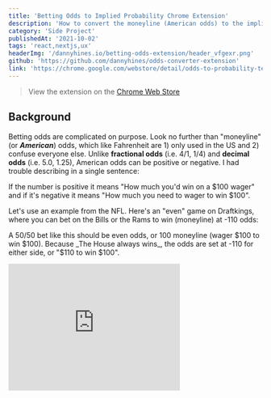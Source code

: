 ```yaml
---
title: 'Betting Odds to Implied Probability Chrome Extension'
description: 'How to convert the moneyline (American odds) to the implied probability.'
category: 'Side Project'
publishedAt: '2021-10-02'
tags: 'react,nextjs,ux'
headerImg: '/dannyhines.io/betting-odds-extension/header_vfgexr.png'
github: 'https://github.com/dannyhines/odds-converter-extension'
link: 'https://chrome.google.com/webstore/detail/odds-to-probability-text/nofjpbibnnkinmfndoknlbkchbecgbkb'
---
```


<CloudinaryImg
  mdx
  publicId='/dannyhines.io/betting-odds-extension/header_vfgexr.png'
  alt='header image'
  width={3840}
  height={2160}
/>

> View the extension on the
> [Chrome Web Store](https://chrome.google.com/webstore/detail/odds-to-probability-text/nofjpbibnnkinmfndoknlbkchbecgbkb)

## Background

Betting odds are complicated on purpose. Look no further than "moneyline" (or
**_American_**) odds, which like Fahrenheit are 1) only used in the US and 2) confuse
everyone else. Unlike **fractional odds** (i.e. 4/1, 1/4) and **decimal odds** (i.e. 5.0,
1.25), American odds can be positive or negative. I had trouble describing in a single
sentence:

<GrayBox>
  If the number is positive it means "How much you'd win on a $100 wager" and if it's
  negative it means "How much you need to wager to win $100".
</GrayBox>

Let's use an example from the NFL. Here's an "even" game on Draftkings, where you can bet on
the Bills or the Rams to win (moneyline) at -110 odds:

<CloudinaryImg
  mdx
  publicId='/dannyhines.io/betting-odds-extension/betting-odds_gj3d7c.png'
  alt='nfl betting odds'
  width={555}
  height={155}
/>

A 50/50 bet like this should be even odds, or 100 moneyline (wager $100 to win $100).
Because _The House always wins_, the odds are set at -110 for either side, or "$110 to win
$100".

<iframe
  src='https://giphy.com/embed/glmRyiSI3v5E4'
  width='340'
  height='251'
  frameBorder='0'
  className='giphy-embed mx-auto'
/>

Let's say I'm going to flip a coin - if it's heads I'll give you $10, if it's tails you owe
me $11. If you play this game over and over, it's easy to see why you'd lose money over
time. When it's -110, or worse something like _+350 to win the Super Bowl_, it's difficult
to know if you're getting a "fair" price.

> I'm sure there's an argument why the moneyline odds betting syntax makes more sense, but
> in reality it's just another way that casinos try to distract you from the amount of money
> you're losing.

### Implied Probability

Assuming the odds are "fair", the implied probability is the percentage chance that the bet
is supposed to win. In the coin example, the probability of heads is 50%. At -110 odds,
however, the implied probability of choosing the Rams (or the Bills) isn't 50%, but 52.38%.

> -110 odds is like saying the odds are 110 / (100 + 110) = 11/21 = 0.5238095 = 52.38% (I'll
> explain later)

You can tell how much the vig is by adding up the implied probabilities, which in the NFL
example is about 105%. When betting on Futures, like "Super Bowl winner", this can be 140%
or higher. This how sportsbooks make money: _bets typically cost more than they should_.

> Using the implied probability is simpler way to look at sports betting: a "good bet" is
> one where you believe the percentage chance is higher than the implied probability.

### Converting odds

There are three main ways to frame odds:

- **Fractional**: The profit / wager.
- **Decimal**: The ratio of the payout amount, including the original stake, to the stake
  itself.
- **Moneyline/American**:
  - Positive: How much money will be won on a $100 wager.
  - Negative: How much money must be wagered to win $100.

<GrayBox>
  **For example**: <br />
  4/1 fractional odds implies you could make $400 profit on a $100 wager, which is +400 American
  or 5.0 decimal (you get back 5x your original wager). <br />
  1/4 odds is "wager $400 to win $100", or 1.25 in decimal. This would be -400 in freedom
  units.
</GrayBox>

Converting from decimal to implied probability is easy - just do 1 divided by the decimal
odds. If you need to convert a moneyline to a probability, however, it's kinda messy:

If Odds < 0:

- **Probability = (-1\*(Odds)) / (-1(Odds) + 100)**

If Odds > 0:

- **Probability = 100 / (Odds + 100)**

## Building a Chrome Extension

I decided to automate the process by making a Chrome extension to convert the odds for me.
It's a lightweight extension that scans any webpage for instances of American odds (-130,
+140, etc), converts it to implied probability as a percentage, and inserts the probability
next to the odds.

In javascript, the conversion function looks something like this, where `match` is the
moneyline odds as a string:

```js
function replacer(match) {
  const num = parseInt(match.slice(1, match.length));
  let replacement = '';
  if (match[0] === '-') {
    replacement = ((num / (num + 100)) * 100).toFixed(1);
  } else {
    replacement = ((100 / (num + 100)) * 100).toFixed(1);
  }
  return match + ' (' + replacement + '%)';
}
```

When the extension is activated, it runs through this function to replace the text on the
page:

```js
function replaceAllText(active) {
  // Replace every text element on the page
  let body = document.getElementsByTagName('body')[0];
  let textNodes = [...body.querySelectorAll('*')]
    .map((l) => [...l.childNodes])
    .flat()
    .filter((l) => l.nodeType === 3);

  for (let i = 0; i < textNodes.length; i++) {
    textNodeInnerHTML(textNodes[i], active);
  }
}
```

Specifically, `textNodeInnerHTML()` is either creating a new div to add to the page, or
removing the already-added div if they're toggling off the 'active' state. That regex is
basically searching for American odds if it's `active`, otherwise it's looking for the
inserted probabilities like "(55%)".

```js
unction textNodeInnerHTML(textNode, active) {
  let regex = active ? /([+-])(\d\d\d+)/g : / \(\d*\.\d\%\)/g;
  var div = document.createElement("div");
  textNode.parentNode.insertBefore(div, textNode);
  div.insertAdjacentHTML(
    "afterend",
    textNode.data.replace(regex, active ? replacer : "")
  );
  div.remove();
  textNode.remove();
}
```

And that's pretty much it, other than adding a background script to know when the extension
is actually triggered, and adding a listener to call the code above. For that same Bills
Rams game, here's what happens when you click on the extension:

<CloudinaryImg
  mdx
  publicId='/dannyhines.io/betting-odds-extension/betting-odds-converted_cp9czb.png'
  alt='nfl betting odds'
  width={555}
  height={155}
/>

<CloudinaryImg
  mdx
  publicId='/dannyhines.io/betting-odds-extension/i-like-those-odds_kbnroj.png'
  alt='i like those odds'
  width={800 / 2}
  height={450 / 2}
/>

## Building and deploying to the Chrome Web Store

To deploy it I had to register as a
[Chrome Web Store Developer](https://developer.chrome.com/docs/webstore/register/) and add a
`manifest.json` file with the extension's metadata. I also put together some images for the
Web Store listing. Then to zip it all up:

```bash
zip -r build.zip images/ background.js content_script.js manifest.json
```

Then in the
[Chrome Web Store Developer Dashboard](https://chrome.google.com/u/1/webstore/devconsole),
upload that `build.zip` and after a review from Google it was available for download.
